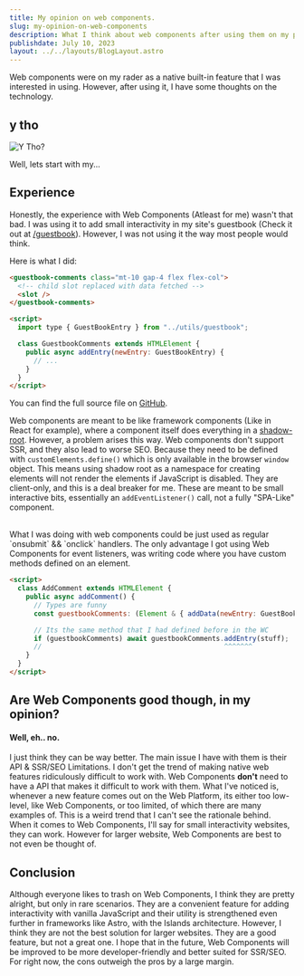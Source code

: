 ```yaml
---
title: My opinion on web components.
slug: my-opinion-on-web-components
description: What I think about web components after using them on my portfolio website.
publishdate: July 10, 2023
layout: ../../layouts/BlogLayout.astro
---
```



Web components were on my rader as a native built-in feature that I was interested in using. However, after using it, I have some thoughts on the technology.

## y tho

<Image src="/images/blog/y-tho.avif" alt="Y Tho?" height={653} width={667} class="my-5 p-4 rounded-md shadow-md border-2 border-semi-dark-gray" />

Well, lets start with my...

## Experience

Honestly, the experience with Web Components (Atleast for me) wasn't that bad. I was using it to add small interactivity in my site's guestbook (Check it out at [/guestbook](/guestbook)). However, I was not using it the way most people would think.

Here is what I did:

```html
<guestbook-comments class="mt-10 gap-4 flex flex-col">
  <!-- child slot replaced with data fetched -->
  <slot />
</guestbook-comments>

<script>
  import type { GuestBookEntry } from "../utils/guestbook";

  class GuestbookComments extends HTMLElement {
    public async addEntry(newEntry: GuestBookEntry) {
      // ...
    }
  }
</script>
```

You can find the full source file on [GitHub](https://github.com/Dev-Siri/siri.dev/blob/474c1c0288ff4bdb28e9f454cd3dea6a2c805c8a/src/islands/GuestbookComments.astro).

Web components are meant to be like framework components (Like in React for example), where a component itself does everything in a [shadow-root](https://developer.mozilla.org/en-US/docs/Web/API/ShadowRoot). However, a problem arises this way.
Web components don't support SSR, and they also lead to worse SEO. Because they need to be defined with `customElements.define()` which is only
available in the browser `window` object. This means using shadow root as a namespace for creating elements will not render the elements if
JavaScript is disabled. They are client-only, and this is a deal breaker for me. These are meant to be small interactive bits, essentially an `addEventListener()` call, not a fully "SPA-Like" component.

<br />
What I was doing with web components could be just used as regular `onsubmit` && `onclick` handlers. The only advantage I got using Web Components for
event listeners, was writing code where you have custom methods defined on an element.

```html
<script>
  class AddComment extends HTMLElement {
    public async addComment() {
      // Types are funny
      const guestbookComments: (Element & { addData(newEntry: GuestBookEntry): Promise<void> }) | null = document.querySelector("guestbook-comments");

      // Its the same method that I had defined before in the WC
      if (guestbookComments) await guestbookComments.addEntry(stuff);
      //                                             ^^^^^^^
    }
  }
</script>
```

## Are Web Components good though, in my opinion?

#### Well, eh.. no.

I just think they can be way better. The main issue I have with them is their API & SSR/SEO Limitations. I don't get the trend of making native web features ridiculously difficult to work with. Web Components **don't** need to have a API that makes it difficult to work with them. What I've noticed is, whenever a new feature comes out on the Web Platform, its either
too low-level, like Web Components, or too limited, of which there are many examples of. This is a weird trend that I can't see the rationale behind. When it comes to Web Components, I'll say for small interactivity websites, they can work. However for larger website, Web Components are best to not even be thought of.

## Conclusion

Although everyone likes to trash on Web Components, I think they are pretty alright, but only in rare scenarios.
They are a convenient feature for adding interactivity with vanilla JavaScript and their utility is strengthened even further in frameworks like Astro, with the Islands architecture. However, I think they are not the best solution for larger websites. They are a good feature, but not a great one. I hope that in the future, Web Components will be improved to be more developer-friendly and better suited for SSR/SEO. For right now, the cons outweigh the pros by a large margin.
